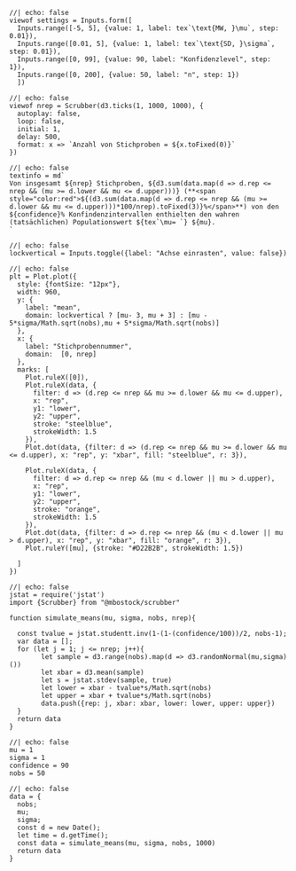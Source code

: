 

<!-- Source: https://observablehq.com/@mattiasvillani/confidence-interval-for-a-mean -->

```ojs
//| echo: false
viewof settings = Inputs.form([
  Inputs.range([-5, 5], {value: 1, label: tex`\text{MW, }\mu`, step: 0.01}),
  Inputs.range([0.01, 5], {value: 1, label: tex`\text{SD, }\sigma`, step: 0.01}),
  Inputs.range([0, 99], {value: 90, label: "Konfidenzlevel", step: 1}),
  Inputs.range([0, 200], {value: 50, label: "n", step: 1})
  ])
```

```ojs
//| echo: false
viewof nrep = Scrubber(d3.ticks(1, 1000, 1000), {
  autoplay: false,
  loop: false,
  initial: 1,
  delay: 500,
  format: x => `Anzahl von Stichproben = ${x.toFixed(0)}`
})
```

```ojs
//| echo: false
textinfo = md`
Von insgesamt ${nrep} Stichproben, ${d3.sum(data.map(d => d.rep <= nrep && (mu >= d.lower && mu <= d.upper)))} (**<span style="color:red">${(d3.sum(data.map(d => d.rep <= nrep && (mu >= d.lower && mu <= d.upper)))*100/nrep).toFixed(3)}%</span>**) von den ${confidence}% Konfindenzintervallen enthielten den wahren (tatsächlichen) Populationswert ${tex`\mu= `} ${mu}.
`
```


```ojs
//| echo: false
lockvertical = Inputs.toggle({label: "Achse einrasten", value: false})
```



```ojs
//| echo: false
plt = Plot.plot({
  style: {fontSize: "12px"},
  width: 960,
  y: {
    label: "mean",
    domain: lockvertical ? [mu- 3, mu + 3] : [mu - 5*sigma/Math.sqrt(nobs),mu + 5*sigma/Math.sqrt(nobs)]
  },
  x: {
    label: "Stichprobennummer",
    domain:  [0, nrep]
  },
  marks: [
    Plot.ruleX([0]),    
    Plot.ruleX(data, {
      filter: d => (d.rep <= nrep && mu >= d.lower && mu <= d.upper),
      x: "rep",
      y1: "lower",
      y2: "upper",  
      stroke: "steelblue",
      strokeWidth: 1.5
    }),
    Plot.dot(data, {filter: d => (d.rep <= nrep && mu >= d.lower && mu <= d.upper), x: "rep", y: "xbar", fill: "steelblue", r: 3}),

    Plot.ruleX(data, {
      filter: d => d.rep <= nrep && (mu < d.lower || mu > d.upper),
      x: "rep",
      y1: "lower",
      y2: "upper",  
      stroke: "orange",
      strokeWidth: 1.5
    }),
    Plot.dot(data, {filter: d => d.rep <= nrep && (mu < d.lower || mu > d.upper), x: "rep", y: "xbar", fill: "orange", r: 3}),
    Plot.ruleY([mu], {stroke: "#D22B2B", strokeWidth: 1.5})

  ]
})
```



```ojs
//| echo: false
jstat = require('jstat')
import {Scrubber} from "@mbostock/scrubber"

function simulate_means(mu, sigma, nobs, nrep){
  
  const tvalue = jstat.studentt.inv(1-(1-(confidence/100))/2, nobs-1);
  var data = [];
  for (let j = 1; j <= nrep; j++){
        let sample = d3.range(nobs).map(d => d3.randomNormal(mu,sigma)())
        let xbar = d3.mean(sample)
        let s = jstat.stdev(sample, true) 
        let lower = xbar - tvalue*s/Math.sqrt(nobs)
        let upper = xbar + tvalue*s/Math.sqrt(nobs)
        data.push({rep: j, xbar: xbar, lower: lower, upper: upper})
  }
  return data
}
```


```ojs
//| echo: false
mu = 1
sigma = 1
confidence = 90
nobs = 50
```


```ojs
//| echo: false
data = {
  nobs;
  mu;
  sigma;
  const d = new Date();
  let time = d.getTime();
  const data = simulate_means(mu, sigma, nobs, 1000)
  return data
}
```

